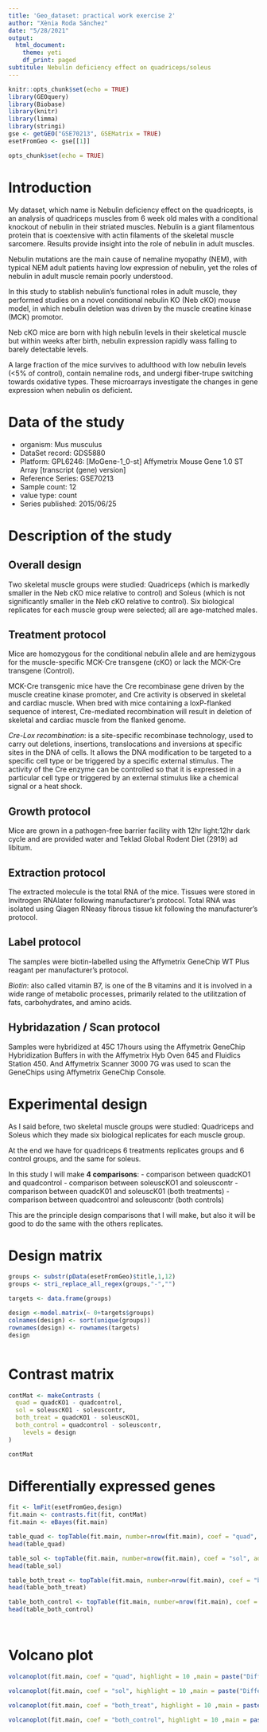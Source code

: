 ```yaml
---
title: 'Geo_dataset: practical work exercise 2'
author: "Xènia Roda Sánchez"
date: "5/28/2021"
output:
  html_document:
    theme: yeti
    df_print: paged
subtitule: Nebulin deficiency effect on quadriceps/soleus
---
```


```r
knitr::opts_chunk$set(echo = TRUE)
library(GEOquery)
library(Biobase)
library(knitr)
library(limma)
library(stringi)
gse <- getGEO("GSE70213", GSEMatrix = TRUE)
esetFromGeo <- gse[[1]]

opts_chunk$set(echo = TRUE)
```





# Introduction

My dataset, which name is Nebulin deficiency effect on the quadricepts, is an analysis of quadriceps muscles from 6 week old males with a conditional knockout of nebulin in their striated muscles. Nebulin is a giant filamentous protein that is coextensive with actin filaments of the skeletal muscle sarcomere. Results provide insight into the role of nebulin in adult muscles.

Nebulin mutations are the main cause of nemaline myopathy (NEM), with typical NEM adult patients having low expression of nebulin, yet the roles of nebulin in adult muscle remain poorly understood.

In this study to stablish nebulin's functional roles in adult muscle, they performed studies on a novel conditional nebulin KO (Neb cKO) mouse model, in which nebulin deletion was driven by the muscle creatine kinase (MCK) promotor.

Neb cKO mice are born with high nebulin levels in their skeletical muscle but within weeks after birth, nebulin expression rapidly wass falling to barely detectable levels.

A large fraction of the mice survives to adulthood with low nebulin levels (<5% of control), contain nemaline rods, and undergi fiber-trupe switching towards oxidative types. These microarrays investigate the changes in gene expression when nebulin os deficient.



# Data of the study

* organism: Mus musculus
* DataSet record: GDS5880
* Platform: GPL6246: [MoGene-1_0-st] Affymetrix Mouse Gene 1.0 ST Array [transcript (gene) version]
* Reference Series: GSE70213
* Sample count: 12
* value type: count
* Series published: 2015/06/25


# Description of the study

## Overall design

Two skeletal muscle groups were studied: Quadriceps (which is markedly smaller in the Neb cKO mice relative to control) and Soleus (which is not significantly smaller in the Neb cKO relative to control). Six biological replicates for each muscle group were selected; all are age-matched males.

## Treatment protocol

Mice are homozygous for the conditional nebulin allele and are hemizygous for the muscle-specific MCK-Cre transgene (cKO) or lack the MCK-Cre transgene (Control).

MCK-Cre transgenic mice have the Cre recombinase gene driven by the muscle creatine kinase promoter, and Cre activity is observed in skeletal and cardiac muscle. When bred with mice containing a loxP-flanked sequence of interest, Cre-mediated recombination will result in deletion of skeletal and cardiac muscle from the flanked genome.

*Cre-Lox recombination*: is a site-specific recombinase technology, used to carry out deletions, insertions, translocations and inversions at specific sites in the DNA of cells. It allows the DNA modification to be targeted to a specific cell type or be triggered by a specific external stimulus.
The activity of the Cre enzyme can be controlled so that it is expressed in a particular cell type or triggered by an external stimulus like a chemical signal or a heat shock. 

## Growth protocol

Mice are grown in a pathogen-free barrier facility with 12hr light:12hr dark cycle and are provided water and Teklad Global Rodent Diet (2919) ad libitum.

## Extraction protocol

The extracted molecule is the total RNA of the mice.
Tissues were stored in Invitrogen RNAlater following manufacturer's protocol. Total RNA was isolated using Qiagen RNeasy fibrous tissue kit following the manufacturer's protocol.

## Label protocol

The samples were biotin-labelled using the Affymetrix GeneChip WT Plus reagant per manufacturer's protocol.

*Biotin*: also called vitamin B7, is one of the B vitamins and it is involved in a wide range of metabolic processes, primarily related to the utilitzation of fats, carbohydrates, and amino acids.

## Hybridazation / Scan protocol

Samples were hybridized at 45C 17hours using the Affymetrix GeneChip Hybridization Buffers in with the Affymetrix Hyb Oven 645 and Fluidics Station 450. And Affymetrix Scanner 3000 7G was used to scan the GeneChips using Affymetrix GeneChip Console. 


\newpage


# Experimental design 

As I said before, two skeletal muscle groups were studied: Quadriceps and Soleus which they made six biological replicates for each muscle group.

At the end we have for quadriceps 6 treatments replicates groups and 6 control groups, and the same for soleus.

In this study I will make **4 comparisons**:
- comparison between quadcKO1 and quadcontrol
- comparison between soleuscKO1 and soleuscontr
- comparison between quadcK01 and soleuscK01   (both treatments)
- comparison between quadcontrol and soleuscontr (both controls)
  
This are the principle design comparisons that I will make, but also it will be good to do the same with the others replicates.


# Design matrix

```r
groups <- substr(pData(esetFromGeo)$title,1,12)
groups <- stri_replace_all_regex(groups,"-","")

targets <- data.frame(groups)

design <-model.matrix(~ 0+targets$groups)
colnames(design) <- sort(unique(groups))
rownames(design) <- rownames(targets)
design



```





# Contrast matrix

```r
contMat <- makeContrasts (
  quad = quadcKO1 - quadcontrol,
  sol = soleuscKO1 - soleuscontr,
  both_treat = quadcKO1 - soleuscKO1,
  both_control = quadcontrol - soleuscontr,
    levels = design
)

contMat
```

# Differentially expressed genes 
```r

fit <- lmFit(esetFromGeo,design)
fit.main <- contrasts.fit(fit, contMat)
fit.main <- eBayes(fit.main)

table_quad <- topTable(fit.main, number=nrow(fit.main), coef = "quad", adjust="fdr")
head(table_quad)

table_sol <- topTable(fit.main, number=nrow(fit.main), coef = "sol", adjust="fdr")
head(table_sol)

table_both_treat <- topTable(fit.main, number=nrow(fit.main), coef = "both_treat", adjust="fdr")
head(table_both_treat)

table_both_control <- topTable(fit.main, number=nrow(fit.main), coef = "both_control", adjust="fdr")
head(table_both_control)




```

# Volcano plot
```r
volcanoplot(fit.main, coef = "quad", highlight = 10 ,main = paste("Differentially expressed genes") )

volcanoplot(fit.main, coef = "sol", highlight = 10 ,main = paste("Differentially expressed genes") )

volcanoplot(fit.main, coef = "both_treat", highlight = 10 ,main = paste("Differentially expressed genes") )

volcanoplot(fit.main, coef = "both_control", highlight = 10 ,main = paste("Differentially expressed genes") )
```



